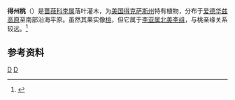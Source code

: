 {{noteTA|zh-hans:得州;zh-hant:德州|zh-cn:得克萨斯;zh-tw:德克薩斯; zh-hk:德薩斯}}
{{not|得州李}}
{{Speciesbox
| image = Prunus texana.jpg
| image_caption = 
| status = NT
| status_system = IUCN3.1
| status_ref = <ref name="IUCN">{{cite iucn|title=Amygdalus texana (Peachbush, Sand Plum, Texas Almond Cherry, Texas Peachbush)|url=https://www.iucnredlist.org/details/50025974/0}}</ref>
| genus = Prunus
| parent = Prunus sect. Prunocerasus
| species = texana
| authority = D.Dietr.
| synonyms = *''Amygdalus glandulosa'' <small>Hook.</small>
*''Amygdalus texana'' <small>(D.Dietr.) W.Wight</small>
| synonyms_ref = <ref>{{Cite web |url=http://www.tropicos.org/Name/27801125 |title=Tropicos, ''Prunus texana'' D. Dietr. |access-date=2021-02-23 |archive-date=2018-08-03 |archive-url=https://web.archive.org/web/20180803195004/http://www.tropicos.org/Name/27801125 |dead-url=no }}</ref>
}}

'''得州桃'''（{{lang-xm|Prunus texana}}）是[[蔷薇科|蔷薇科]][[李属|李属]]落叶灌木，为[[美国|美国]][[得克萨斯州|得克萨斯州]]特有植物，分布于[[爱德华兹高原|爱德华兹高原]]至南部沿海平原。虽然其果实像[[桃|桃]]，但它属于[[李亚属|李亚属]][[北美李组|北美李组]]，与桃亲缘关系较远。<ref>{{Cite web|title=''Prunus texana'' in Flora of North America|url=http://efloras.org/florataxon.aspx?flora_id=1&taxon_id=250100405|accessdate=2021-02-23|work=eFloras.org|archive-date=2016-03-04|archive-url=https://web.archive.org/web/20160304113317/http://www.efloras.org/florataxon.aspx?flora_id=1&taxon_id=250100405|dead-url=no}}</ref>

== 参考资料 ==
<references />

{{Taxonbar}}

[[Category:李属|D]]
[[Category:北美李组|D]]